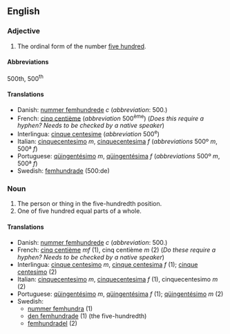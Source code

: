 ==English==

===Adjective===

# The ordinal form of the number [[five hundred]].

====Abbreviations====
500th, 500<sup>th</sup>

====Translations====
*Danish: [[nummer femhundrede]] ''c'' (''abbreviation'': 500.)
*French: [[cinq centième]] (''abbreviation'' 500<sup>ème</sup>) (''Does this require a hyphen?  Needs to be checked by a native speaker'')
*Interlingua: [[cinque centesime]] (''abbreviation'' 500<sup>e</sup>)
*Italian: [[cinquecentesimo]] ''m'', [[cinquecentesima]] ''f'' (''abbreviations'' 500º ''m'', 500ª ''f'')
*Portuguese: [[qüingentésimo]] ''m'', [[qüingentésima]] ''f'' (''abbreviations'' 500º ''m'', 500ª ''f'')
*Swedish: [[femhundrade]] (500:de)

===Noun===

#The person or thing in the five-hundredth position.
#One of five hundred equal parts of a whole.

====Translations====
*Danish: [[nummer femhundrede]] ''c'' (''abbreviation'': 500.)
*French: [[cinq centième]] ''mf'' (1), cinq centième ''m'' (2) (''Do these require a hyphen?  Needs to be checked by a native speaker'')
*Interlingua: [[cinque centesimo]] ''m'', [[cinque centesima]] ''f'' (1); [[cinque centesimo]] (2)
*Italian: [[cinquecentesimo]] ''m'', [[cinquecentesima]] ''f'' (1), cinquecentesimo ''m'' (2)
*Portuguese: [[qüingentésimo]] ''m'', [[qüingentésima]] ''f'' (1); [[qüingentésimo]] ''m'' (2)
*Swedish: 
**[[nummer femhundra]] (1)
**[[den femhundrade]] (1) (the five-hundredth)
**[[femhundradel]] (2)